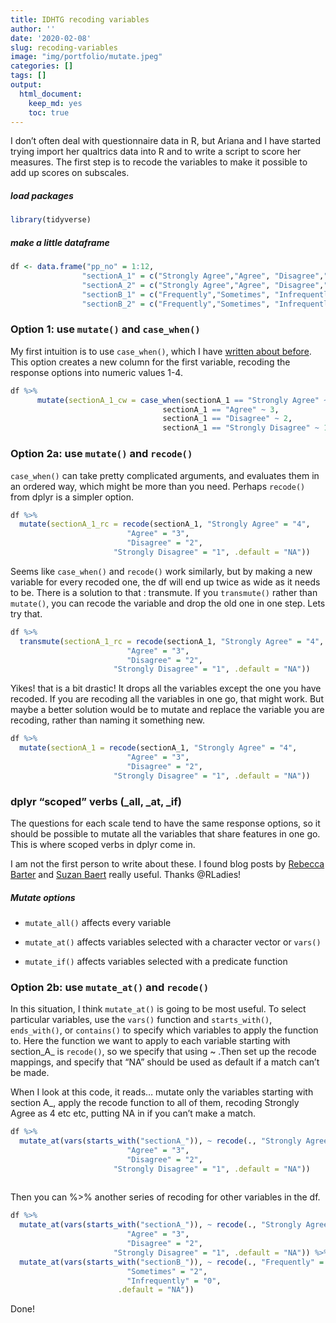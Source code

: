 ```yaml
---
title: IDHTG recoding variables
author: ''
date: '2020-02-08'
slug: recoding-variables
image: "img/portfolio/mutate.jpeg"
categories: []
tags: []
output:
  html_document:
    keep_md: yes
    toc: true
---
```


I don't often deal with questionnaire data in R, but Ariana and I have started trying import her qualtrics data into R and to write a script to score her measures. The first step is to recode the variables to make it possible to add up scores on subscales. 

##### load packages

```r
library(tidyverse)
```


##### make a little dataframe
```r
df <- data.frame("pp_no" = 1:12, 
                "sectionA_1" = c("Strongly Agree","Agree", "Disagree","Strongly Disagree"),
                "sectionA_2" = c("Strongly Agree","Agree", "Disagree","Strongly Disagree"),
                "sectionB_1" = c("Frequently","Sometimes", "Infrequently"),
                "sectionB_2" = c("Frequently","Sometimes", "Infrequently"))
```

### Option 1: use `mutate()` and `case_when()`

My first intuition is to use `case_when()`, which I have [written about before](http://jenrichmond.rbind.io/post/mutate-and-if-else-to-create-new-variables/). This option creates a new column for the first variable, recoding the response options into numeric values 1-4.

```r
df %>%
      mutate(sectionA_1_cw = case_when(sectionA_1 == "Strongly Agree" ~ 4,
                                  sectionA_1 == "Agree" ~ 3,
                                  sectionA_1 == "Disagree" ~ 2,
                                  sectionA_1 == "Strongly Disagree" ~ 1))
```

### Option 2a: use `mutate()` and `recode()`

`case_when()` can take pretty complicated arguments, and evaluates them in an ordered way, which might be more than you need. Perhaps `recode()` from dplyr is a simpler option. 

```r
df %>%
  mutate(sectionA_1_rc = recode(sectionA_1, "Strongly Agree" = "4",
                          "Agree" = "3",
                          "Disagree" = "2",
                       "Strongly Disagree" = "1", .default = "NA"))


```

Seems like `case_when()` and `recode()` work similarly, but by making a new variable for every recoded one, the df will end up twice as wide as it needs to be. There is a solution to that : transmute. If you `transmute()` rather than `mutate()`, you can recode the variable and drop the old one in one step. Lets try that. 

```r
df %>%
  transmute(sectionA_1_rc = recode(sectionA_1, "Strongly Agree" = "4",
                          "Agree" = "3",
                          "Disagree" = "2",
                       "Strongly Disagree" = "1", .default = "NA"))
```

Yikes! that is a bit drastic! It drops all the variables except the one you have recoded. If you are recoding all the variables in one go, that might work.  But maybe a better solution would be to mutate and replace the variable you are recoding, rather than naming it something new. 

```r
df %>%
  mutate(sectionA_1 = recode(sectionA_1, "Strongly Agree" = "4",
                          "Agree" = "3",
                          "Disagree" = "2",
                       "Strongly Disagree" = "1", .default = "NA"))

```

### dplyr "scoped" verbs (_all, _at, _if)

The questions for each scale tend to have the same response options, so it should be possible to mutate all the variables that share features in one go. This is where scoped verbs in dplyr come in. 

I am not the first person to write about these. I found blog posts by [Rebecca Barter](http://www.rebeccabarter.com/blog/2019-01-23_scoped-verbs/) and [Suzan Baert](https://suzan.rbind.io/2018/02/dplyr-tutorial-2/) really useful. Thanks @RLadies! 

##### Mutate options

- `mutate_all()` affects every variable

- `mutate_at()` affects variables selected with a character vector or `vars()`

- `mutate_if()` affects variables selected with a predicate function

### Option 2b: use `mutate_at()` and `recode()`

In this situation, I think `mutate_at()` is going to be most useful. To select particular variables, use the `vars()` function and `starts_with()`, `ends_with()`, or `contains()` to specify which variables to apply the function to. Here the function we want to apply to each variable starting with section_A_ is `recode()`, so we specify that using ~ .Then set up the recode mappings, and specify that "NA" should be used as default if a match can't be made. 

When I look at this code, it reads... mutate only the variables starting with section A_, apply the recode function to all of them, recoding Strongly Agree as 4 etc etc, putting NA in if you can't make a match. 

```r
df %>%
  mutate_at(vars(starts_with("sectionA_")), ~ recode(., "Strongly Agree" = "4",
                          "Agree" = "3",
                          "Disagree" = "2",
                       "Strongly Disagree" = "1", .default = "NA")) 
  
```

Then you can %>% another series of recoding for other variables in the df. 

```r
df %>%
  mutate_at(vars(starts_with("sectionA_")), ~ recode(., "Strongly Agree" = "4",
                          "Agree" = "3",
                          "Disagree" = "2",
                       "Strongly Disagree" = "1", .default = "NA")) %>%
  mutate_at(vars(starts_with("sectionB_")), ~ recode(., "Frequently" = "3",
                          "Sometimes" = "2",
                          "Infrequently" = "0",
                        .default = "NA"))
```

Done!